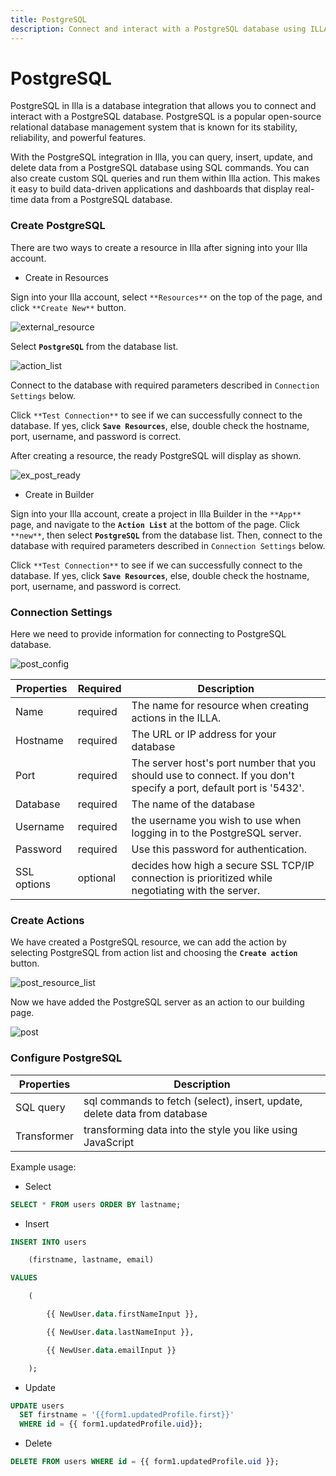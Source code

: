 ```yaml
---
title: PostgreSQL
description: Connect and interact with a PostgreSQL database using ILLA Cloud. Create apps that can query, manipulate, and visualize data. Automate and optimize data workflows.
---
```


# PostgreSQL

PostgreSQL in Illa is a database integration that allows you to connect and interact with a PostgreSQL database. PostgreSQL is a popular open-source relational database management system that is known for its stability, reliability, and powerful features.

With the PostgreSQL integration in Illa, you can query, insert, update, and delete data from a PostgreSQL database using SQL commands. You can also create custom SQL queries and run them within Illa action. This makes it easy to build data-driven applications and dashboards that display real-time data from a PostgreSQL database.

### Create PostgreSQL

There are two ways to create a resource in Illa after signing into your Illa account.

-   Create in Resources

Sign into your Illa account, select `**Resources**` on the top of the page, and click `**Create New**` button.

![external_resource](https://cdn.illacloud.com/official-website/img/docs/external_resource.png)

Select **`PostgreSQL`** from the database list.

![action_list](https://cdn.illacloud.com/official-website/img/docs/action_list.png)

Connect to the database with required parameters described in `Connection Settings` below.

Click `**Test Connection**` to see if we can successfully connect to the database. If yes, click **`Save Resources`**, else, double check the hostname, port, username, and password is correct.

After creating a resource, the ready PostgreSQL will display as shown.

![ex_post_ready](https://cdn.illacloud.com/official-website/img/docs/ex_post_ready.png)

-   Create in Builder

Sign into your Illa account, create a project in Illa Builder in the `**App**` page, and navigate to the **`Action List`** at the bottom of the page. Click `**new**`, then select **`PostgreSQL`** from the database list. Then, connect to the database with required parameters described in `Connection Settings` below.

Click `**Test Connection**` to see if we can successfully connect to the database. If yes, click **`Save Resources`**, else, double check the hostname, port, username, and password is correct.

### Connection Settings

Here we need to provide information for connecting to PostgreSQL database.

![post_config](https://cdn.illacloud.com/official-website/img/docs/post_config.png)

| Properties  | Required | Description                                                                                                        |
| ----------- | -------- | ------------------------------------------------------------------------------------------------------------------ |
| Name        | required | The name for resource when creating actions in the ILLA.                                                           |
| Hostname    | required | The URL or IP address for your database                                                                            |
| Port        | required | The server host's port number that you should use to connect. If you don't specify a port, default port is '5432'. |
| Database    | required | The name of the database                                                                                           |
| Username    | required | the username you wish to use when logging in to the PostgreSQL server.                                             |
| Password    | required | Use this password for authentication.                                                                              |
| SSL options | optional | decides how high a secure SSL TCP/IP connection is prioritized while negotiating with the server.                  |

### Create Actions

We have created a PostgreSQL resource, we can add the action by selecting PostgreSQL from action list and choosing the **`Create action`** button.

![post_resource_list](https://cdn.illacloud.com/official-website/img/docs/post_resource_list.png)

Now we have added the PostgreSQL server as an action to our building page.

![post](https://cdn.illacloud.com/official-website/img/docs/post.png)

### Configure PostgreSQL

| Properties  | Description                                                               |
| ----------- | ------------------------------------------------------------------------- |
| SQL query   | sql commands to fetch (select), insert, update, delete data from database |
| Transformer | transforming data into the style you like using JavaScript                |

Example usage:

-   Select

```sql
SELECT * FROM users ORDER BY lastname;
```

-   Insert

```sql
INSERT INTO users

	(firstname, lastname, email)

VALUES

	(

		{{ NewUser.data.firstNameInput }},

		{{ NewUser.data.lastNameInput }},

		{{ NewUser.data.emailInput }}

	);
```

-   Update

```sql
UPDATE users
  SET firstname = '{{form1.updatedProfile.first}}'
  WHERE id = {{ form1.updatedProfile.uid}};
```

-   Delete

```sql
DELETE FROM users WHERE id = {{ form1.updatedProfile.uid }};
```
